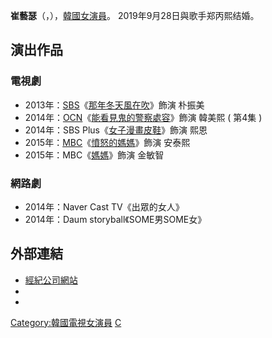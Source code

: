 {{blpunsourced|time=2015-05-01T12:20:59+00:00}}
{{藝人
| 姓名 = 崔藝瑟
| 類型 = 女演員
| 圖片 = 
| 圖片簡介 = 
| 圖片尺寸 = 
| 外文名 = 최예슬
| 外文 = ko
| 羅馬拼音 = Choi Ye Seul
| 綽號 = 
| 出生日期 = {{birth_date_and_age|1994|1|4}}
| 出生地點 = {{KOR}}
| 國籍 = {{KOR}}
| 語言 = [[韓語|韓語]]
| 教育程度 = [[成均館大學|成均館大學]]表演藝術系
| 職業 = [[演員|演員]]
| 配偶 = {{marriage|[[G.O|G.O]]|2019}}
| 活躍年代 = 
| 出道日期 = 2011年
| 出道作 = 
| 代表作 = 
| 經紀公司 = Forest Entertainment
}}

'''崔藝瑟'''（{{lang-ko|'''최예슬'''}}，{{bd|1994年|1月4日}}），[[韓國|韓國]][[演員|女演員]]。
2019年9月28日與歌手郑丙熙结婚。

== 演出作品 ==
=== 電視劇 ===
* 2013年：[[SBS_(韓國)|SBS]]《[[那年冬天風在吹|那年冬天風在吹]]》飾演 朴振美
* 2014年：[[OCN|OCN]]《[[能看見鬼的警察處容|能看見鬼的警察處容]]》飾演 韓美熙 ( 第4集 )
* 2014年：SBS Plus《[[女子漫畫皮鞋|女子漫畫皮鞋]]》飾演 熙恩
* 2015年：[[文化廣播_(韓國)|MBC]]《[[憤怒的媽媽|憤怒的媽媽]]》飾演 安泰熙
* 2015年：MBC《[[媽媽_(2015年電視劇)|媽媽]]》飾演 金敏智

=== 網路劇 ===
*2014年：Naver Cast TV《出眾的女人》
*2014年：Daum storyball《SOME男SOME女》

== 外部連結 ==
*[http://www.forestent.co.kr/ 經紀公司網站] {{Wayback|url=http://www.forestent.co.kr/ |date=20210118224309 }}{{ko}}
*{{twitter|yeseul0104}}{{ko}}
*{{Instagram|yeseul0104}}{{ko}}

{{DEFAULTSORT:Choi Ye-seul}}

[[Category:韓國電視女演員|Category:韓國電視女演員]]
[[Category:崔姓|C]]